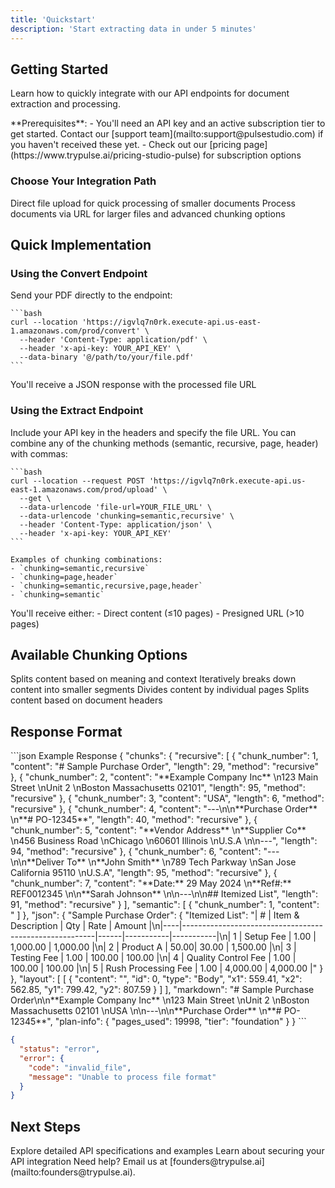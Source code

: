 ```yaml
---
title: 'Quickstart'
description: 'Start extracting data in under 5 minutes'
---
```


## Getting Started

Learn how to quickly integrate with our API endpoints for document extraction and processing.

<Note>
  **Prerequisites**: 
  - You'll need an API key and an active subscription tier to get started. Contact our [support team](mailto:support@pulsestudio.com) if you haven't received these yet.
  - Check out our [pricing page](https://www.trypulse.ai/pricing-studio-pulse) for subscription options
</Note>

### Choose Your Integration Path

<CardGroup cols={2}>
  <Card
    title="/convert Endpoint"
    icon="cloud-arrow-up"
    href="/api-reference/convert"
  >
    Direct file upload for quick processing of smaller documents
  </Card>
  <Card
    title="/extract Endpoint"
    icon="file-export"
    href="/api-reference/extract"
  >
    Process documents via URL for larger files and advanced chunking options
  </Card>
</CardGroup>

## Quick Implementation

### Using the Convert Endpoint

<Steps>
  <Step title="Upload File" icon="cloud-arrow-up">
    Send your PDF directly to the endpoint:

    ```bash
    curl --location 'https://igvlq7n0rk.execute-api.us-east-1.amazonaws.com/prod/convert' \
      --header 'Content-Type: application/pdf' \
      --header 'x-api-key: YOUR_API_KEY' \
      --data-binary '@/path/to/your/file.pdf'
    ```
  </Step>
  <Step title="Retrieve Results" icon="download">
    You'll receive a JSON response with the processed file URL
  </Step>
</Steps>

### Using the Extract Endpoint

<Steps>
  <Step title="Prepare Your Request" icon="code">
    Include your API key in the headers and specify the file URL. You can combine any of the chunking methods (semantic, recursive, page, header) with commas:

    ```bash
    curl --location --request POST 'https://igvlq7n0rk.execute-api.us-east-1.amazonaws.com/prod/upload' \
      --get \
      --data-urlencode 'file-url=YOUR_FILE_URL' \
      --data-urlencode 'chunking=semantic,recursive' \
      --header 'Content-Type: application/json' \
      --header 'x-api-key: YOUR_API_KEY'
    ```

    Examples of chunking combinations:
    - `chunking=semantic,recursive`
    - `chunking=page,header`
    - `chunking=semantic,recursive,page,header`
    - `chunking=semantic`
  </Step>
  <Step title="Process Response" icon="wand-magic-sparkles">
    You'll receive either:
    - Direct content (≤10 pages)
    - Presigned URL (>10 pages)
  </Step>
</Steps>

## Available Chunking Options

<CardGroup cols={2}>
  <Card title="Semantic" icon="brain">
    Splits content based on meaning and context
  </Card>
  <Card title="Recursive" icon="repeat">
    Iteratively breaks down content into smaller segments
  </Card>
  <Card title="Page" icon="file">
    Divides content by individual pages
  </Card>
  <Card title="Header" icon="heading">
    Splits content based on document headers
  </Card>
</CardGroup>

## Response Format

<CodeGroup>
  ```json Example Response
  {
    "chunks": {
      "recursive": [
        {
          "chunk_number": 1,
          "content": "# Sample Purchase Order",
          "length": 29,
          "method": "recursive"
        },
        {
          "chunk_number": 2,
          "content": "**Example Company Inc**  \n123 Main Street  \nUnit 2  \nBoston Massachusetts 02101",
          "length": 95,
          "method": "recursive"
        },
        {
          "chunk_number": 3,
          "content": "USA",
          "length": 6,
          "method": "recursive"
        },
        {
          "chunk_number": 4,
          "content": "---\n\n**Purchase Order**  \n**# PO-12345**",
          "length": 40,
          "method": "recursive"
        },
        {
          "chunk_number": 5,
          "content": "**Vendor Address**  \n**Supplier Co**  \n456 Business Road  \nChicago  \n60601 Illinois  \nU.S.A  \n\n---",
          "length": 94,
          "method": "recursive"
        },
        {
          "chunk_number": 6,
          "content": "---\n\n**Deliver To**  \n**John Smith**  \n789 Tech Parkway  \nSan Jose California 95110  \nU.S.A",
          "length": 95,
          "method": "recursive"
        },
        {
          "chunk_number": 7,
          "content": "**Date:** 29 May 2024  \n**Ref#:** REF0012345  \n\n**Sarah Johnson**  \n\n---\n\n## Itemized List",
          "length": 91,
          "method": "recursive"
        }
      ],
      "semantic": [
        {
          "chunk_number": 1,
          "content": "
      ]
    },
    "json": {
      "Sample Purchase Order": {
        "Itemized List": "| #  | Item & Description                                      | Qty  | Rate      | Amount    |\n|----|--------------------------------------------------------|------|-----------|-----------|\n| 1  | Setup Fee                                              | 1.00 | 1,000.00  | 1,000.00  |\n| 2  | Product A                                              | 50.00| 30.00     | 1,500.00  |\n| 3  | Testing Fee                                            | 1.00 | 100.00    | 100.00    |\n| 4  | Quality Control Fee                                    | 1.00 | 100.00    | 100.00    |\n| 5  | Rush Processing Fee                                    | 1.00 | 4,000.00  | 4,000.00  |"
      }
    },
    "layout": [
      [
        {
          "content": "",
          "id": 0,
          "type": "Body",
          "x1": 559.41,
          "x2": 562.85,
          "y1": 799.42,
          "y2": 807.59
        }
      ]
    ],
    "markdown": "# Sample Purchase Order\n\n**Example Company Inc**  \n123 Main Street  \nUnit 2  \nBoston Massachusetts 02101  \nUSA  \n\n---\n\n**Purchase Order**  \n**# PO-12345**",
    "plan-info": {
        "pages_used": 19998,
        "tier": "foundation"
    }
  }
  ```

  ```json Error Response
  {
    "status": "error",
    "error": {
      "code": "invalid_file",
      "message": "Unable to process file format"
    }
  }
  ```
</CodeGroup>

## Next Steps

<CardGroup cols={2}>
  <Card
    title="API Reference"
    icon="code"
    href="/api-reference/introduction"
  >
    Explore detailed API specifications and examples
  </Card>
  <Card
    title="Security Best Practices"
    icon="shield-check"
    href="/security/best-practices"
  >
    Learn about securing your API integration
  </Card>
</CardGroup>

<Note>
  Need help? Email us at [founders@trypulse.ai](mailto:founders@trypulse.ai).
</Note>
